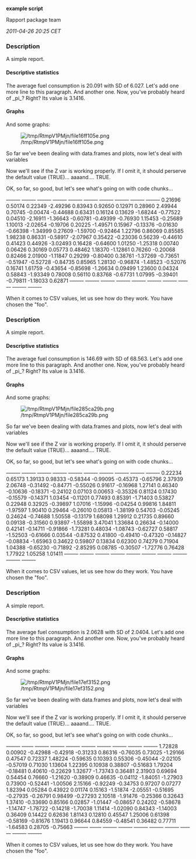 '''example script'''

Rapport package team

''2011-04-26 20:25 CET''


=== Description ===

A simple report. 

==== Descriptive statistics ====

The average fuel consumption is 20.091 with SD of 6.027.
Let's add one more line to this paragraph.
And another one.
Now, you've probably heard of _pi_? Right? Its value is 3.1416. 

==== Graphs ====

And some graphs: 

[[Image:/tmp/RtmpV1PMjn/file16ff105e.png|center]]

So far we've been dealing with data.frames and plots, now let's deal with variables 

Now we'll see if the Z var is working properly. If I omit it, it should perserve the default value (TRUE)... aaaand.... TRUE. 

OK, so far, so good, but let's see what's going on with code chunks... 

<s>------</s> <s>------</s> <s>------</s> <s>------</s> <s>------</s> <s>------</s> <s>------</s> <s>------</s> <s>------</s> <s>------</s>
0.21696    0.50174    0.22349    -2.49296   0.83943    0.92650    0.12971    0.28960    2.49944    0.70745   
-0.00474   -0.44688   0.63431    0.16124    0.13629    -1.68244   -0.77522   0.04510    -2.16911   -1.36643  
-0.60781   -0.49399   -0.76930   1.15453    -0.25689   1.10013    -2.02654   -0.19706   0.20225    -1.49571  
0.15967    -0.13376   -0.01630   -0.66398   -1.34999   0.27609    -1.59700   -0.92464   1.22796    0.86069   
0.85585    1.98238    0.86331    -0.58917   -2.07967   0.35422    -0.23036   0.56239    -0.44610   0.41423   
0.44926    -3.02493   0.16428    -0.64600   1.01250    -1.25318   0.00740    0.06426    0.30169    0.05773   
0.48462    1.18370    -1.12861   0.76260    -0.20068   0.82466    2.01900    -1.11847   0.29299    -0.80400  
0.38761    -1.37269   -0.73651   -0.51947   -0.52728   -0.84735   0.85965    1.28130    -0.96874   -1.48523  
-0.52076   0.16741    1.61759    -0.43654   -0.85698   -1.26634   0.09499    1.23600    0.04324    0.58843   
-1.93349   0.78008    0.56110    0.83768    -0.67731   1.07995    -0.39401   -0.79811   -1.18033   0.62871   
<s>------</s> <s>------</s> <s>------</s> <s>------</s> <s>------</s> <s>------</s> <s>------</s> <s>------</s> <s>------</s> <s>------</s>

When it comes to CSV values, let us see how do they work. You have chosen the "foo". 

=== Description ===

A simple report. 

==== Descriptive statistics ====

The average fuel consumption is 146.69 with SD of 68.563.
Let's add one more line to this paragraph.
And another one.
Now, you've probably heard of _pi_? Right? Its value is 3.1416. 

==== Graphs ====

And some graphs: 

[[Image:/tmp/RtmpV1PMjn/file285ca29b.png|center]]

So far we've been dealing with data.frames and plots, now let's deal with variables 

Now we'll see if the Z var is working properly. If I omit it, it should perserve the default value (TRUE)... aaaand.... TRUE. 

OK, so far, so good, but let's see what's going on with code chunks... 

<s>------</s> <s>------</s> <s>------</s> <s>------</s> <s>------</s> <s>------</s> <s>------</s> <s>------</s> <s>------</s> <s>------</s>
0.22234    0.65173    1.39133    0.98333    -0.58344   -0.99095   -0.45373   -0.65796   2.37939    2.06748   
-0.31492   -0.84771   -0.55026   0.91617    -0.16968   1.27141    0.46340    -0.10636   -0.18371   -0.24102  
0.07103    0.00653    -0.35326   0.81124    0.17430    -0.15579   -0.14371   1.03454    -0.11201   0.77493   
0.85391    -1.71403   0.53827    0.22948    0.32925    -0.39897   1.07016    -1.15996   -0.04254   0.99816   
1.84811    -1.97597   1.90410    0.29464    -0.26010   0.05813    -1.38199   0.54703    -0.05245   0.24624   
-0.74688   1.50558    -0.13179   1.68098    1.29912    0.21735    0.89660    0.09138    -0.31560   0.93897   
-1.55898   3.47041    1.33684    0.26634    -0.14000   0.42141    -0.14711   -0.91866   -1.73281   0.48034   
-1.08743   -0.62727   0.58817    -1.52503   -0.61666   0.03544    -0.87532   0.41800    -0.49410   -0.47320  
-0.14827   -0.08834   -1.65963   0.34622    0.59807    0.13834    0.62300    0.74279    0.71904    1.04388   
-0.65230   -0.71892   -2.85295   0.08785    -0.30507   -1.72776   0.76428    1.77922    1.05258    1.01411   
<s>------</s> <s>------</s> <s>------</s> <s>------</s> <s>------</s> <s>------</s> <s>------</s> <s>------</s> <s>------</s> <s>------</s>

When it comes to CSV values, let us see how do they work. You have chosen the "foo". 

=== Description ===

A simple report. 

==== Descriptive statistics ====

The average fuel consumption is 2.0628 with SD of 2.0404.
Let's add one more line to this paragraph.
And another one.
Now, you've probably heard of _pi_? Right? Its value is 3.1416. 

==== Graphs ====

And some graphs: 

[[Image:/tmp/RtmpV1PMjn/file17ef3152.png|center]]

So far we've been dealing with data.frames and plots, now let's deal with variables 

Now we'll see if the Z var is working properly. If I omit it, it should perserve the default value (TRUE)... aaaand.... TRUE. 

OK, so far, so good, but let's see what's going on with code chunks... 

<s>------</s> <s>-----</s> <s>------</s> <s>------</s> <s>------</s> <s>------</s> <s>------</s> <s>------</s> <s>------</s> <s>------</s>
1.72828    0.00902   -0.42988   -0.42918   -0.31233   0.86316    -0.76035   0.73025    -1.29166   0.47547   
0.72337    1.48224   -0.59635   0.10393    0.55306    -0.45044   -2.02105   -0.57019   0.71030    1.13604   
1.22395    0.10938   0.38807    -0.51683   1.79204    -0.18481   0.40610    -0.22629   1.32677    -1.73743  
0.36481    2.31903   0.69694    0.54454    0.76660    -1.21620   -0.38909   0.46635    -0.04112   -1.84051  
-1.27903   0.73900   -0.52441   -1.00506   2.15166    -0.92249   -0.34753   0.97207    0.07277    1.82394   
0.05284    0.43922   0.01174    0.15163    -1.51874   -2.05551   -0.51695   -0.27935   -0.26791   0.98499   
-0.27293   2.10518   -1.91476   -0.25366   0.32643    1.37410    -0.33690   0.85166    0.02857    -1.01447  
-0.08657   0.24202   -0.58678   -1.14747   -1.78722   -0.14218   -1.70038   1.11414    -1.02090   0.84343   
-1.14003   0.36409   0.14422    0.62636    1.81143    0.12810    0.45547    1.25006    0.61398    -0.58169  
-0.81676   1.19413   0.96644    0.84559    -0.48541   0.36482    0.77711    -1.64583   0.28705    -0.75663  
<s>------</s> <s>-----</s> <s>------</s> <s>------</s> <s>------</s> <s>------</s> <s>------</s> <s>------</s> <s>------</s> <s>------</s>

When it comes to CSV values, let us see how do they work. You have chosen the "foo". 

<!-- wiki code generated by txt2tags 2.6 (http://txt2tags.org) -->
<!-- cmdline: txt2tags -\-encoding=UTF-8 -t wiki -o demo/example.wiki demo/example.txt -->
